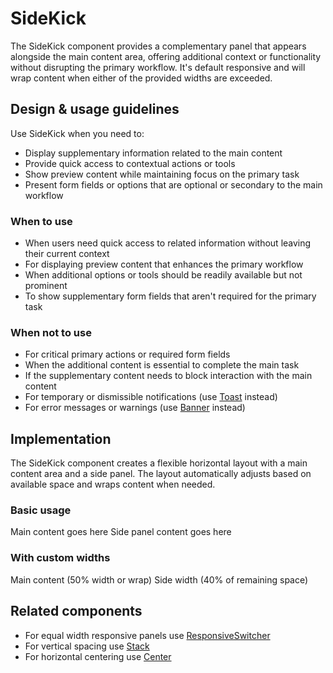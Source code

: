 
# SideKick

The SideKick component provides a complementary panel that appears alongside the
main content area, offering additional context or functionality without
disrupting the primary workflow. It's default responsive and will wrap content
when either of the provided widths are exceeded.

## Design & usage guidelines

Use SideKick when you need to:

- Display supplementary information related to the main content
- Provide quick access to contextual actions or tools
- Show preview content while maintaining focus on the primary task
- Present form fields or options that are optional or secondary to the main
  workflow

### When to use

- When users need quick access to related information without leaving their
  current context
- For displaying preview content that enhances the primary workflow
- When additional options or tools should be readily available but not prominent
- To show supplementary form fields that aren't required for the primary task

### When not to use

- For critical primary actions or required form fields
- When the additional content is essential to complete the main task
- If the supplementary content needs to block interaction with the main content
- For temporary or dismissible notifications (use [Toast](/components/Toast)
  instead)
- For error messages or warnings (use [Banner](/components/Banner) instead)

## Implementation

The SideKick component creates a flexible horizontal layout with a main content
area and a side panel. The layout automatically adjusts based on available space
and wraps content when needed.

### Basic usage

<Canvas>
  <div style={{ width: "100%" }}>
    <SideKick sideWidth="80px" contentMinWidth="60%">
      <Card>
        <Rectangle>
          <Text>Main content goes here</Text>
        </Rectangle>
      </Card>
      <Card>
        <Rectangle>
          <Text>Side panel content goes here</Text>
        </Rectangle>
      </Card>
    </SideKick>
  </div>
</Canvas>

### With custom widths

<Canvas>
  <div style={{ width: "100%" }}>
    <SideKick contentMinWidth="50%" sideWidth="40%">
      <Card>
        <Rectangle>
          <Text>Main content (50% width or wrap)</Text>
        </Rectangle>
      </Card>
      <Card>
        <Rectangle>
          <Text> Side width (40% of remaining space)</Text>
        </Rectangle>
      </Card>
    </SideKick>
  </div>
</Canvas>

## Related components

- For equal width responsive panels use
  [ResponsiveSwitcher](/components/ResponsiveSwitcher)
- For vertical spacing use [Stack](/components/Stack)
- For horizontal centering use [Center](/components/Center)
